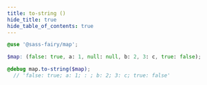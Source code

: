 ```yaml
---
title: to-string ()
hide_title: true
hide_table_of_contents: true
---
```


<DocPage fieldName="to-string" fieldType="function" spec={Spec} />

```scss
@use '@sass-fairy/map';

$map: (false: true, a: 1, null: null, b: 2, 3: c, true: false);

@debug map.to-string($map);
  // 'false: true; a: 1; : ; b: 2; 3: c; true: false'
```
